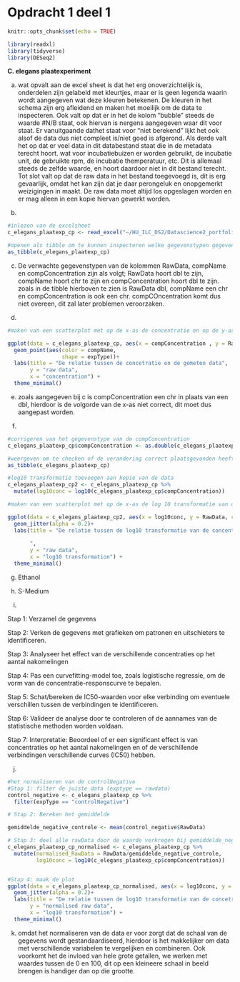 
# Opdracht 1 deel 1

```r
knitr::opts_chunk$set(echo = TRUE)
```

```r
library(readxl)
library(tidyverse)
library(DESeq2)

```

__C. elegans plaatexperiment__

a) 
wat opvalt aan de excel sheet is dat het erg onoverzichtelijk is, onderdelen zijn gelabeld met kleurtjes, maar er is geen legenda waarin wordt aangegeven wat deze kleuren betekenen. De kleuren in het schema zijn erg afleidend en maken het moeilijk om de data te inspecteren. Ook valt op dat er in het de kolom "bubble" steeds de waarde #N/B staat, ook hiervan is nergens aangegeven waar dit voor staat. Er vanuitgaande dathet staat voor "niet berekend" lijkt het ook alsof de data dus niet compleet is/niet goed is afgerond. Als derde valt het op dat er veel data in dit databestand staat die in de metadata terecht hoort. wat voor incubatiebuizen er worden gebruikt, de incubatie unit, de gebruikte rpm, de incubatie themperatuur, etc. Dit is allemaal steeds de zelfde waarde, en hoort daardoor niet in dit bestand terecht. Tot slot valt op dat de raw data in het bestand toegevoegd is, dit is erg gevaarlijk, omdat het kan zijn dat je daar perongeluk en onopgemerkt weizigingen in maakt. De raw data moet altijd los opgeslagen worden en er mag alleen in een kopie hiervan gewerkt worden. 

b)
```r

#inlezen van de excelsheet
c_elegans_plaatexp_cp <- read_excel("~/HU_ILC_DS2/Datascience2_portfolio/data/CE.LIQ.FLOW.062_Tidydata.xlsx")

#openen als tibble om te kunnen inspecteren welke gegevenstypen gegeven zijn aan de data
as_tibble(c_elegans_plaatexp_cp)

```
c) 
De verwachte gegevenstypen van de kolommen RawData, compName en compConcentration zijn als volgt; RawData hoort dbl te zijn, compName hoort chr te zijn en compConcentration hoort dbl te zijn. zoals in de tibble hierboven te zien is RawData dbl, compName een chr en compConcentration is ook een chr. compCOncentration komt dus niet overeen, dit zal later problemen veroorzaken.

d)
```r

#maken van een scatterplot met op de x-as de concentratie en op de y-as de ruwe data, de plot is gemaakt op basis van de data in de reader uit les 4

ggplot(data = c_elegans_plaatexp_cp, aes(x = compConcentration , y = RawData)) +  
  geom_point(aes(color = compName, 
                 shape = expType))+
  labs(title = "De relatie tussen de concetratie en de gemeten data",
       y = "raw data",
       x = "concentration") +
  theme_minimal()

```

e)
zoals aangegeven bij c is compConcentration een chr in plaats van een dbl, hierdoor is de volgorde van de x-as niet correct, dit moet dus aangepast worden. 

f)
```r
#corrigeren van het gegevenstype van de compConcentration
c_elegans_plaatexp_cp$compConcentration <- as.double(c_elegans_plaatexp_cp$compConcentration)

#weergeven om te checken of de verandering correct plaatsgevonden heeft
as_tibble(c_elegans_plaatexp_cp)

```

```r
#log10 transformatie toevoegen aan kopie van de data
c_elegans_plaatexp_cp2 <- c_elegans_plaatexp_cp %>% 
  mutate(log10conc = log10(c_elegans_plaatexp_cp$compConcentration))

#maken van een scatterplot met op de x-as de log 10 transformatie van de concentratie en op de y-as de ruwe data, de plot is gemaakt op basis van de data in de reader uit les 4

ggplot(data = c_elegans_plaatexp_cp2, aes(x = log10conc, y = RawData, color = compName, shape = expType)) +  
  geom_jitter(alpha = 0.2)+
  labs(title = "De relatie tussen de log10 transformatie van de concentratie en de gemeten data
       
       ",
       y = "raw data",
       x = "log10 transformation") +
  theme_minimal()


```

g) Ethanol

h) S-Medium

i)

Stap 1: Verzamel de gegevens

Stap 2: Verken de gegevens met grafieken om patronen en uitschieters te identificeren.

Stap 3: Analyseer het effect van de verschillende concentraties op het aantal nakomelingen 

Stap 4: Pas een curvefitting-model toe, zoals logistische regressie, om de vorm van de concentratie-responscurve te bepalen.

Stap 5: Schat/bereken de IC50-waarden voor elke verbinding om eventuele verschillen tussen de verbindingen te identificeren.

Stap 6: Valideer de analyse door te controleren of de aannames van de statistische methoden worden voldaan.

Stap 7: Interpretatie: Beoordeel of er een significant effect is van concentraties op het aantal nakomelingen en of de verschillende verbindingen verschillende curves (IC50) hebben.

j)
```r
#het normaliseren van de controlNegative
#Stap 1: filter de juiste data (exptype == rawdata)
control_negative <- c_elegans_plaatexp_cp %>%
  filter(expType == "controlNegative")

# Stap 2: Bereken het gemiddelde

gemiddelde_negative_controle <- mean(control_negative$RawData)

# Stap 3: deel alle rawData door de waarde verkregen bij gemiddelde_negative_control
c_elegans_plaatexp_cp_normalised <- c_elegans_plaatexp_cp %>%
  mutate(normalised_RawData = RawData/gemiddelde_negative_controle,
         log10conc = log10(c_elegans_plaatexp_cp$compConcentration))


#Stap 4: maak de plot
ggplot(data = c_elegans_plaatexp_cp_normalised, aes(x = log10conc, y = normalised_RawData, color = compName, shape = expType)) +  
  geom_jitter(alpha = 0.2)+ 
  labs(title = "De relatie tussen de log10 transformatie van de concetratie en de gemeten data",
       y = "normalised raw data",
       x = "log10 transformation") +
  theme_minimal()

```

k)
omdat het normaliseren van de data er voor zorgt dat de schaal van de gegevens wordt gestandaardiseerd, hierdoor is het makkelijker om data met verschillende variabelen te vergelijken en combineren. Ook voorkomt het de invloed van hele grote getallen, we werken met waardes tussen de 0 en 100, dit op een kleineere schaal in beeld brengen is handiger dan op die grootte. 


